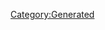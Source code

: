 {{Database/Music/MusicInfo
 |ID=111
 |Cov=112
 |Cd=16
 |Nam=106
 |Div=106
 |Ma=4
 |SerieId=1
 |SerieLogoId=1
 |WavId=112
 |VariationId=0
 |Dsc=106
 |Strt=10
 |ValkyrieBattle=1
 |ValkyrieIntro=1
 |ValkyrieIntroSky=1
 |DivaSolo=1
 |DivaMulti=1
 |Exp=4
}}
[[Category:Generated]]
